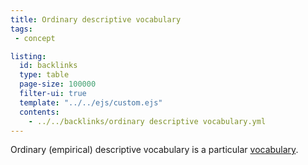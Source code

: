 ```yaml
---
title: Ordinary descriptive vocabulary
tags:
 - concept

listing:
  id: backlinks
  type: table
  page-size: 100000
  filter-ui: true
  template: "../../ejs/custom.ejs"
  contents:
    - ../../backlinks/ordinary descriptive vocabulary.yml
---
```


Ordinary (empirical) descriptive vocabulary is a particular [vocabulary](/docs/phil/Vocabulary.html).